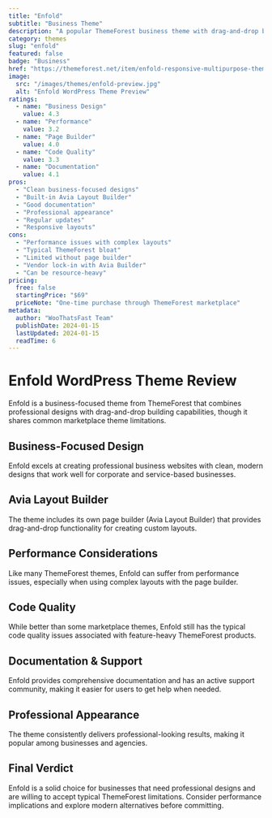 ```yaml
---
title: "Enfold"
subtitle: "Business Theme"
description: "A popular ThemeForest business theme with drag-and-drop builder, known for clean designs but suffering from typical marketplace theme performance issues."
category: themes
slug: "enfold"
featured: false
badge: "Business"
href: "https://themeforest.net/item/enfold-responsive-multipurpose-theme/4519990"
image:
  src: "/images/themes/enfold-preview.jpg"
  alt: "Enfold WordPress Theme Preview"
ratings:
  - name: "Business Design"
    value: 4.3
  - name: "Performance"
    value: 3.2
  - name: "Page Builder"
    value: 4.0
  - name: "Code Quality"
    value: 3.3
  - name: "Documentation"
    value: 4.1
pros:
  - "Clean business-focused designs"
  - "Built-in Avia Layout Builder"
  - "Good documentation"
  - "Professional appearance"
  - "Regular updates"
  - "Responsive layouts"
cons:
  - "Performance issues with complex layouts"
  - "Typical ThemeForest bloat"
  - "Limited without page builder"
  - "Vendor lock-in with Avia Builder"
  - "Can be resource-heavy"
pricing:
  free: false
  startingPrice: "$69"
  priceNote: "One-time purchase through ThemeForest marketplace"
metadata:
  author: "WooThatsFast Team"
  publishDate: 2024-01-15
  lastUpdated: 2024-01-15
  readTime: 6
---
```


# Enfold WordPress Theme Review

Enfold is a business-focused theme from ThemeForest that combines professional designs with drag-and-drop building capabilities, though it shares common marketplace theme limitations.

## Business-Focused Design

Enfold excels at creating professional business websites with clean, modern designs that work well for corporate and service-based businesses.

## Avia Layout Builder

The theme includes its own page builder (Avia Layout Builder) that provides drag-and-drop functionality for creating custom layouts.

## Performance Considerations

Like many ThemeForest themes, Enfold can suffer from performance issues, especially when using complex layouts with the page builder.

## Code Quality

While better than some marketplace themes, Enfold still has the typical code quality issues associated with feature-heavy ThemeForest products.

## Documentation & Support

Enfold provides comprehensive documentation and has an active support community, making it easier for users to get help when needed.

## Professional Appearance

The theme consistently delivers professional-looking results, making it popular among businesses and agencies.

## Final Verdict

Enfold is a solid choice for businesses that need professional designs and are willing to accept typical ThemeForest limitations. Consider performance implications and explore modern alternatives before committing.